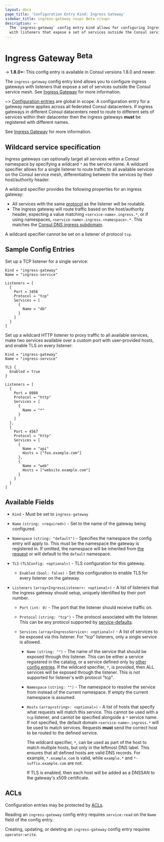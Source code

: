 ```yaml
---
layout: docs
page_title: 'Configuration Entry Kind: Ingress Gateway'
sidebar_title: ingress-gateway <sup> Beta </sup>
description: >-
  The `ingress-gateway` config entry kind allows for configuring Ingress gateways
  with listeners that expose a set of services outside the Consul service mesh.
---
```


# Ingress Gateway <sup> Beta </sup>

-> **1.8.0+:** This config entry is available in Consul versions 1.8.0 and newer.

  The `ingress-gateway` config entry kind allows you to configure ingress gateways
  with listeners that expose a set of services outside the Consul service mesh.
  See [Ingress Gateway](/docs/connect/ingress-gateway) for more information.

~> [Configuration entries](/docs/agent/config-entries) are global in scope. A configuration entry for a gateway name applies
 across all federated Consul datacenters. If ingress gateways in different Consul datacenters need to route to different
 sets of services within their datacenter then the ingress gateways **must** be registered with different names.

  See [Ingress Gateway](/docs/connect/ingress-gateway) for more information.

## Wildcard service specification

  Ingress gateways can optionally target all services within a Consul namespace by
  specifying a wildcard `*` as the service name. A wildcard specifier allows
  for a single listener to route traffic to all available services on the
  Consul service mesh, differentiating between the services by their host/authority
  header.

  A wildcard specifier provides the following properties for an ingress
  gateway:
  - All services with the same
    [protocol](/docs/agent/config-entries/ingress-gateway#protocol) as the
    listener will be routable.
  - The ingress gateway will route traffic based on the host/authority header,
    expecting a value matching `<service-name>.ingress.*`, or if using namespaces,
    `<service-name>.ingress.<namespace>.*`. This matches the [Consul DNS
    ingress subdomain](/docs/agent/dns#ingress-service-lookups).

  A wildcard specifier cannot be set on a listener of protocol `tcp`.

## Sample Config Entries

Set up a TCP listener for a single service:

```hcl
Kind = "ingress-gateway"
Name = "ingress-service"

Listeners = [
  {
    Port = 3456
    Protocol = "tcp"
    Services = [
      {
        Name = "db"
      }
    ]
  }
]
```

Set up a wildcard HTTP listener to proxy traffic to all available services,
make two services available over a custom port with user-provided hosts, and
enable TLS on every listener:

```hcl
Kind = "ingress-gateway"
Name = "ingress-service"

TLS {
  Enabled = true
}

Listeners = [
  {
    Port = 8080
    Protocol = "http"
    Services = [
      {
        Name = "*"
      }
    ]
  },
  {
    Port = 4567
    Protocol = "http"
    Services = [
      {
        Name = "api"
        Hosts = ["foo.example.com"]
      },
      {
        Name = "web"
        Hosts = ["website.example.com"]
      }
    ]
  }
]
```

## Available Fields

- `Kind` - Must be set to `ingress-gateway`

- `Name` `(string: <required>)` - Set to the name of the gateway being configured.

- `Namespace` `(string: "default")` - <EnterpriseAlert inline /> Specifies
  the namespace the config entry will apply to. This must be the namespace
  the gateway is registered in. If omitted, the  namespace will be inherited
  from [the request](/api/config#ns) or will default to the `default` namespace.

- `TLS` `(TLSConfig: <optional>)` - TLS configuration for this gateway.

    - `Enabled` `(bool: false)` - Set this configuration to enable TLS for
  every listener on the gateway.

- `Listeners` `(array<IngressListener>: <optional>)` - A list of listeners that
  the ingress gateway should setup, uniquely identified by their port number.

  - `Port` `(int: 0)` - The port that the listener should receive traffic on.

  - `Protocol` `(string: "tcp")` - The protocol associated with the listener.
    This can be any protocol supported by
    [service-defaults](/docs/agent/config-entries/service-defaults#protocol).

  - `Services` `(array<IngressService>: <optional>)` - A list of services to be
    exposed via this listener. For "tcp" listeners, only a single service is
    allowed.

    - `Name` `(string: "")` - The name of the service that should be exposed
      through this listener. This can be either a service registered in the
      catalog, or a service defined only by [other config
      entries](/docs/connect/l7-traffic-management). If the wildcard specifier,
      `*`, is provided, then ALL services will be exposed through the listener.
      This is not supported for listener's with protocol "tcp".

    - `Namespace` `(string: "")` - <EnterpriseAlert inline /> The namespace to resolve the service from
      instead of the current namespace. If empty the current namespace is
      assumed.

    - `Hosts` `(array<string>: <optional>)` - A list of hosts that specify what
      requests will match this service. This cannot be used with a `tcp`
      listener, and cannot be specified alongside a `*` service name. If not
      specified, the default domain `<service-name>.ingress.*` will be used to
      match services. Requests **must** send the correct host to be routed to
      the defined service.

      The wildcard specifier, `*`, can be used as part of the host to match
      multiple hosts, but only in the leftmost DNS label. This ensures that all
      defined hosts are valid DNS records. For example, `*.example.com` is
      valid, while `example.*` and `*-suffix.example.com` are not.

      If TLS is enabled, then each host will be added as a DNSSAN to the
      gateway's x509 certificate.

## ACLs

Configuration entries may be protected by
[ACLs](https://learn.hashicorp.com/consul/security-networking/production-acls).

Reading an `ingress-gateway` config entry requires `service:read` on the `Name`
field of the config entry.

Creating, updating, or deleting an `ingress-gateway` config entry requires
`operator:write`.
